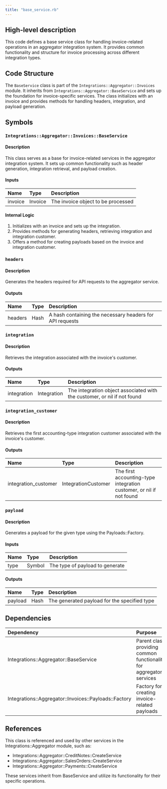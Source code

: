 ```yaml
---
title: "base_service.rb"
---
```


## High-level description
This code defines a base service class for handling invoice-related operations in an aggregator integration system. It provides common functionality and structure for invoice processing across different integration types.

## Code Structure
The `BaseService` class is part of the `Integrations::Aggregator::Invoices` module. It inherits from `Integrations::Aggregator::BaseService` and sets up the foundation for invoice-specific services. The class initializes with an invoice and provides methods for handling headers, integration, and payload generation.

## Symbols

### `Integrations::Aggregator::Invoices::BaseService`
#### Description
This class serves as a base for invoice-related services in the aggregator integration system. It sets up common functionality such as header generation, integration retrieval, and payload creation.

#### Inputs
| Name | Type | Description |
|:-----|:-----|:------------|
| invoice | Invoice | The invoice object to be processed |

#### Internal Logic
1. Initializes with an invoice and sets up the integration.
2. Provides methods for generating headers, retrieving integration and integration customer.
3. Offers a method for creating payloads based on the invoice and integration customer.

### `headers`
#### Description
Generates the headers required for API requests to the aggregator service.

#### Outputs
| Name | Type | Description |
|:-----|:-----|:------------|
| headers | Hash | A hash containing the necessary headers for API requests |

### `integration`
#### Description
Retrieves the integration associated with the invoice's customer.

#### Outputs
| Name | Type | Description |
|:-----|:-----|:------------|
| integration | Integration | The integration object associated with the customer, or nil if not found |

### `integration_customer`
#### Description
Retrieves the first accounting-type integration customer associated with the invoice's customer.

#### Outputs
| Name | Type | Description |
|:-----|:-----|:------------|
| integration_customer | IntegrationCustomer | The first accounting-type integration customer, or nil if not found |

### `payload`
#### Description
Generates a payload for the given type using the Payloads::Factory.

#### Inputs
| Name | Type | Description |
|:-----|:-----|:------------|
| type | Symbol | The type of payload to generate |

#### Outputs
| Name | Type | Description |
|:-----|:-----|:------------|
| payload | Hash | The generated payload for the specified type |

## Dependencies
| Dependency | Purpose |
|:-----------|:--------|
| Integrations::Aggregator::BaseService | Parent class providing common functionality for aggregator services |
| Integrations::Aggregator::Invoices::Payloads::Factory | Factory for creating invoice-related payloads |

## References
This class is referenced and used by other services in the Integrations::Aggregator module, such as:
- Integrations::Aggregator::CreditNotes::CreateService
- Integrations::Aggregator::SalesOrders::CreateService
- Integrations::Aggregator::Payments::CreateService

These services inherit from BaseService and utilize its functionality for their specific operations.